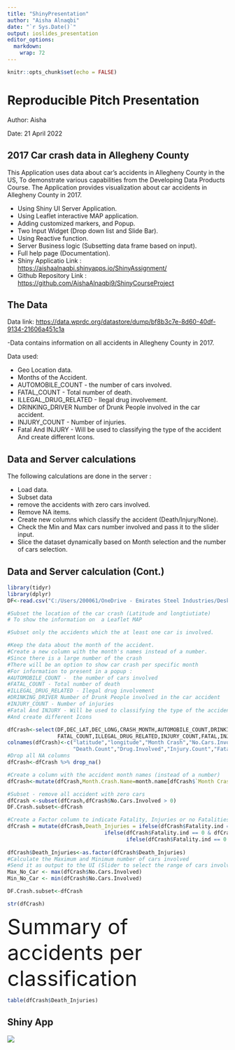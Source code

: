 ```yaml
---
title: "ShinyPresentation"
author: "Aisha Alnaqbi"
date: "`r Sys.Date()`"
output: ioslides_presentation
editor_options: 
  markdown: 
    wrap: 72
---
```


```r
knitr::opts_chunk$set(echo = FALSE)
```

# Reproducible Pitch Presentation

Author: Aisha

Date: 21 April 2022

## 2017 Car crash data in Allegheny County {.smaller}

This Application uses data about car's accidents in Allegheny County in
the US, To demonstrate various capabilities from the Developing Data
Products Course. The Application provides visualization about car
accidents in Allegheny County in 2017.

-   Using Shiny UI Server Application.
-   Using Leaflet interactive MAP application.
-   Adding customized markers, and Popup.
-   Two Input Widget (Drop down list and Slide Bar).
-   Using Reactive function.
-   Server Business logic (Subsetting data frame based on input).
-   Full help page (Documentation).
-   Shiny Applicatio Link :
    <https://aishaalnaqbi.shinyapps.io/ShinyAssignment/>
-   Github Repository Link :
    <https://github.com/AishaAlnaqbi9/ShinyCourseProject>

## The Data {.smaller}

Data link:
<https://data.wprdc.org/datastore/dump/bf8b3c7e-8d60-40df-9134-21606a451c1a>

-Data contains information on all accidents in Allegheny County in 2017.

Data used:

-   Geo Location data.
-   Months of the Accident.
-   AUTOMOBILE_COUNT - the number of cars involved.
-   FATAL_COUNT - Total number of death.
-   ILLEGAL_DRUG_RELATED - Ilegal drug involvement.
-   DRINKING_DRIVER Number of Drunk People involved in the car accident.
-   INJURY_COUNT - Number of injuries.
-   Fatal And INJURY - Will be used to classifying the type of the
    accident And create different Icons.

## Data and Server calculations {.smaller}

The following calculations are done in the server :

-   Load data.
-   Subset data
-   remove the accidents with zero cars involved.
-   Remove NA items.
-   Create new columns which classify the accident (Death/Injury/None).
-   Check the Min and Max cars number involved and pass it to the slider
    input.
-   Slice the dataset dynamically based on Month selection and the
    number of cars selection.

## Data and Server calculation (Cont.) {.smaller}

```r
library(tidyr)
library(dplyr)
DF<-read.csv("C:/Users/200061/OneDrive - Emirates Steel Industries/Desktop/Firstproj/ShinyAssignment/CarcrashData.csv") 

#Subset the location of the car crash (Latitude and longtiutiate)
# To show the information on  a Leaflet MAP 

#Subset only the accidents which the at least one car is involved.

#Keep the data about the month of the accident.
#Create a new column with the month's names instead of a number. 
#Since there is a large number of the crash 
#There will be an option to show car crash per specific month
#For information to present in a popup :
#AUTOMOBILE_COUNT -  the number of cars involved 
#FATAL_COUNT - Total number of death 
#ILLEGAL_DRUG_RELATED - Ilegal drug involvement 
#DRINKING_DRIVER Number of Drunk People involved in the car accident 
#INJURY_COUNT - Number of injuries 
#Fatal And INJURY - Will be used to classifying the type of the accident 
#And create different Icons 

dfCrash<-select(DF,DEC_LAT,DEC_LONG,CRASH_MONTH,AUTOMOBILE_COUNT,DRINKING_DRIVER,
                FATAL_COUNT,ILLEGAL_DRUG_RELATED,INJURY_COUNT,FATAL,INJURY)
colnames(dfCrash)<-c("latitude","longitude","Month Crash","No.Cars.Involved","Drinking.Driver",
                     "Death.Count","Drug.Involved","Injury.Count","Fatality.ind","Injury.ind")
#Drop all NA columns
dfCrash<-dfCrash %>% drop_na()

#Create a column with the accident month names (instead of a number)
dfCrash<-mutate(dfCrash,Month.Crash.Name=month.name[dfCrash$`Month Crash`])

#Subset - remove all accident with zero cars 
dfCrash <-subset(dfCrash,dfCrash$No.Cars.Involved > 0)
DF.Crash.subset<-dfCrash

#Create a Factor column to indicate Fatality, Injuries or no Fatalities or injuries 
dfCrash = mutate(dfCrash,Death_Injuries = ifelse(dfCrash$Fatality.ind == 1,"Death",
                               ifelse(dfCrash$Fatality.ind == 0 & dfCrash$Injury.ind==1,"Injury",
                                      ifelse(dfCrash$Fatality.ind == 0 & dfCrash$Injury.ind==0,"None","None"))))
                                              
dfCrash$Death_Injuries<-as.factor(dfCrash$Death_Injuries)
#Calculate the Maximum and Minimum number of cars involved 
#Send it as output to the UI (Slider to select the range of cars involved) 
Max_No_Car <- max(dfCrash$No.Cars.Involved)
Min_No_Car <- min(dfCrash$No.Cars.Involved)

DF.Crash.subset<-dfCrash

str(dfCrash)

```

</font> <font size = "7"> Summary of accidents per classification

</font>

```r
table(dfCrash$Death_Injuries)
```

</font>

## Shiny App

![](ShinyApp.png)
